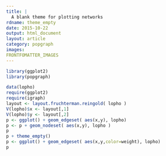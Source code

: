 ```yaml
---
title: |
  A blank theme for plotting networks
rdname: theme_empty
date: 2015-10-22
output: html_document
layout: article
category: popgraph
images:
FRONTFOMATTER_IMAGES
---
```


```r
library(ggplot2)
library(popgraph)
```

```r
data(lopho)
require(ggplot2)
require(igraph)
layout <- layout.fruchterman.reingold( lopho )
V(lopho)$x <- layout[,1]
V(lopho)$y <- layout[,2]
p <- ggplot() + geom_edgeset( aes(x,y), lopho)
p <- p + geom_nodeset( aes(x,y), lopho )
p
p + theme_empty()
p <- ggplot() + geom_edgeset( aes(x,y,color=weight), lopho)
p



```